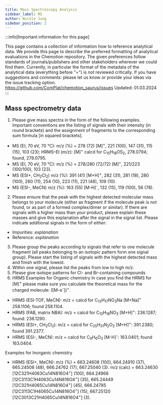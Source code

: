 ```yaml
---
title: Mass Spectroscopy Analysis
sidebar_label: MS
author: Nicole Jung
sidebar_position: 2
---
```


:::info[Important information for this page]

This page contains a collection of information how to reference analytical data. We provide this page to describe the preferred formatting of analytical evaluations in the Chemotion repository. The given preferences follow standards of journals/publishers and other stakeholders wherever we could find them. Currently, in particular the format of the metadata of the analytical data (everything before "=") is not reviewed critically. If you have suggestions and comments: please let us know or provide your ideas via the issue tracking option.
https://github.com/ComPlat/chemotion_saurus/issues
Updated: 01.03.2024
:::

## Mass spectrometry data

1. Please give mass spectra in the form of the following examples. Important conventions are the listing of signals with their intensity (in round brackets) and the assignment of fragments to the corresponding sum formula [in squared brackets].
- MS (EI, 70 eV, 70 °C): m/z (%) = 278 (72) [M]<sup>+</sup>, 221 (100), 147 (31), 115 (15), 103 (23); HRMS–EI (m/z): [M]<sup>+</sup> calcd for C<sub>15</sub>H<sub>18</sub>OS<sub>2</sub>, 278.0794; found, 278.0795.
- MS (EI, 70 eV, 70 °C): m/z (%) = 278/280 (72/72) [M]<sup>+</sup>, 221/223 (100/100), 103 (23).
- MS (ESI+, CH<sub>2</sub>Cl<sub>2</sub>) m/z (%): 391 (41) [M+H]<sup>+</sup>, 282 (31), 281 (18), 280 (100), 260 (11), 254 (10), 223 (11), 221 (48), 109 (10).
- MS (ESI-, MeCN) m/z (%): 163 (55) [M-H]<sup>-</sup>, 132 (15), 119 (100), 56 (78).

2. Please ensure that the peak with the highest detected molecular mass belongs to your molecule (either as fragment if the molecule peak is not found, or as part of a formed complex/dimer or similar). If there are signals with a higher mass than your product, please explain these masses and give this explanation after the signal in the signal list. Please indicate additional signals in the form of either:
- Impurities: <i>explanation</i>
- Reference: <i>explanation</i>

3. Please group the peaks according to signals that refer to one molecule fragment (all peaks belonging to an isotopic pattern form one signal group). Please start the listing of signals with the highest detected mass and finish with the lowest.
4. Within one signal, please list the peaks from low to high m/z.
5. Please give isotope patterns for Cl- and Br-containing compounds
6. HRMS
Examples for Organic chemistry
  In case you find the HRMS for [M]<sup>+</sup> please make sure you calculate the theoretical mass for the charged molecule: ([M-e<sup>-</sup>])<sup>+</sup>.
- HRMS (ESI-TOF, MeCN): m/z = calcd for C<sub>13</sub>H<sub>17</sub>NO<sub>3</sub>Na [M+Na]<sup>+</sup> 258.1106; found 258.1104.
- HRMS (FAB, matrix NBA): m/z = calcd for C<sub>13</sub>H<sub>18</sub>NO<sub>3</sub> [M+H]<sup>+</sup>: 236.1287; found: 236.1290.
- HRMS (ESI+, CH<sub>2</sub>Cl<sub>2</sub>): m/z =  calcd for C<sub>25</sub>H<sub>31</sub>N<sub>2</sub>O<sub>2</sub> [M+H]<sup>+</sup>: 391.2380; found 391.2377.
- HRMS (ESI-, MeCN): m/z =  calcd for C<sub>9</sub>H<sub>6</sub>O<sub>3</sub> [M-H]<sup>-</sup>: 163.0401; found 163.0404.

Examples for Inorganic chemistry
- HRMS (ESI+, MeCN): m/z (%) = 663.24608 (100), 664.24910 (37), 665.24508 (48), 666.24762 (17), 667.25040 (3). m/z (calc) = 663.24630 [12C321H4063Cu14N816O4<sup>+</sup>] (100), 664.24966 [12C3113C1H4063Cu14N816O4<sup>+</sup>] (35), 665.24449 [12C321H4065Cu14N816O4<sup>+</sup>] (45), 666.24785 [12C3113C1H4065Cu14N816O4<sup>+</sup>] (15), 667.25120 [12C3013C21H4065Cu14N816O4<sup>+</sup>] (3).


